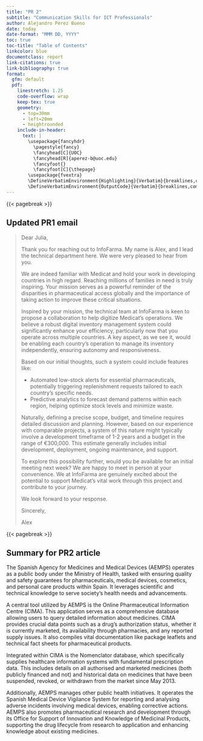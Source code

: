 ```yaml
---
title: "PR 2"
subtitle: "Communication Skills for ICT Professionals"
author: Alejandro Pérez Bueno
date: today
date-format: "MMM DD, YYYY"
toc: true
toc-title: "Table of Contents"
linkcolor: blue
documentclass: report
link-citations: true
link-bibliography: true
format:
  gfm: default
  pdf:
    linestretch: 1.25
    code-overflow: wrap
    keep-tex: true
    geometry:
      - top=30mm
      - left=20mm
      - heightrounded
    include-in-header:
      text: |
        \usepackage{fancyhdr}
          \pagestyle{fancy}
          \fancyhead[C]{UOC}
          \fancyhead[R]{aperez-b@uoc.edu}
          \fancyfoot{}
          \fancyfoot[C]{\thepage}
        \usepackage{fvextra}
        \DefineVerbatimEnvironment{Highlighting}{Verbatim}{breaklines,commandchars=\\\{\}}
        \DefineVerbatimEnvironment{OutputCode}{Verbatim}{breaklines,commandchars=\\\{\}}
---
```


{{< pagebreak >}}

## Updated PR1 email

> Dear Julia,
> 
> Thank you for reaching out to InfoFarma. My name is Alex, and I lead the technical department here. We were very pleased to hear from you.
> 
> We are indeed familiar with Medicat and hold your work in developing countries in high regard. Reaching millions of families in need is truly inspiring. Your mission serves as a powerful reminder of the disparities in pharmaceutical access globally and the importance of taking action to improve these critical situations.
> 
> Inspired by your mission, the technical team at InfoFarma is keen to propose a collaboration to help digitize Medicat's operations. We believe a robust digital inventory management system could significantly enhance your efficiency, particularly now that you operate across multiple countries. A key aspect, as we see it, would be enabling each country's operation to manage its inventory independently, ensuring autonomy and responsiveness.
> 
> Based on our initial thoughts, such a system could include features like:
> 
> *   Automated low-stock alerts for essential pharmaceuticals, potentially triggering replenishment requests tailored to each country's specific needs.
> *   Predictive analytics to forecast demand patterns within each region, helping optimize stock levels and minimize waste.
> 
> Naturally, defining a precise scope, budget, and timeline requires detailed discussion and planning. However, based on our experience with comparable projects, a system of this nature might typically involve a development timeframe of 1-2 years and a budget in the range of €300,000. This estimate generally includes initial development, deployment, ongoing maintenance, and support.
> 
> To explore this possibility further, would you be available for an initial meeting next week? We are happy to meet in person at your convenience. We at InfoFarma are genuinely excited about the potential to support Medicat's vital work through this project and contribute to your journey.
> 
> We look forward to your response.
> 
> Sincerely,
> 
> Alex

{{< pagebreak >}}

## Summary for PR2 article

The Spanish Agency for Medicines and Medical Devices (AEMPS) operates as a public body under the Ministry of Health, tasked with ensuring quality and safety guarantees for pharmaceuticals, medical devices, cosmetics, and personal care products within Spain. It leverages scientific and technical knowledge to serve society's health needs and advancements.

A central tool utilized by AEMPS is the Online Pharmaceutical Information Centre (CIMA). This application serves as a comprehensive database allowing users to query detailed information about medicines. CIMA provides crucial data points such as a drug's authorization status, whether it is currently marketed, its availability through pharmacies, and any reported supply issues. It also compiles vital documentation like package leaflets and technical fact sheets for pharmaceutical products.

Integrated within CIMA is the Nomenclator database, which specifically supplies healthcare information systems with fundamental prescription data. This includes details on all authorised and marketed medicines (both publicly financed and not) and historical data on medicines that have been suspended, revoked, or withdrawn from the market since May 2013.

Additionally, AEMPS manages other public health initiatives. It operates the Spanish Medical Device Vigilance System for reporting and analysing adverse incidents involving medical devices, enabling corrective actions. AEMPS also promotes pharmaceutical research and development through its Office for Support of Innovation and Knowledge of Medicinal Products, supporting the drug lifecycle from research to application and enhancing knowledge about existing medicines.

